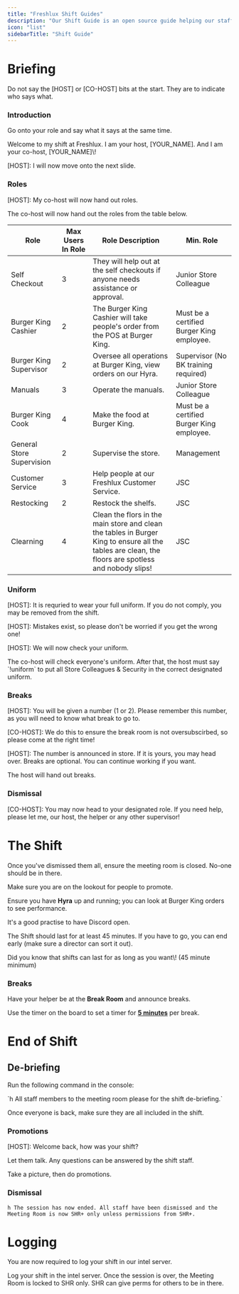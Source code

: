 ```yaml
---
title: "Freshlux Shift Guides"
description: "Our Shift Guide is an open source guide helping our staff host a shift."
icon: "list"
sidebarTitle: "Shift Guide"
---
```


# Briefing

<Warning>
  Do not say the [HOST] or [CO-HOST] bits at the start. They are to indicate who says what.
</Warning>

### Introduction

Go onto your role and say what it says at the same time.

<Tabs>
  <Tab title="Host">
    Welcome to my shift at Freshlux. I am your host, <Tooltip tip="Replace with your actual name">[YOUR_NAME]</Tooltip>.
  </Tab>
  <Tab title="Co Host">
    And I am your co-host, <Tooltip tip="Replace with your actual name">[YOUR_NAME]</Tooltip>\!
  </Tab>
</Tabs>

[HOST]: I will now move onto the next slide.

### Roles

[HOST]: My co-host will now hand out roles.

<Check>
  The co-host will now hand out the roles from the table below.
</Check>

| **Role**                  | **Max Users In Role** | **Role Description**                                                                                                                                 | Min. Role                                           |
| ------------------------- | --------------------- | ---------------------------------------------------------------------------------------------------------------------------------------------------- | --------------------------------------------------- |
| Self Checkout             | 3                     | They will help out at the self checkouts if anyone needs assistance or approval.                                                                     | Junior Store Colleague                              |
| Burger King Cashier       | 2                     | The Burger King Cashier will take people's order from the POS at Burger King.                                                                        | Must be a certified Burger King employee.           |
| Burger King Supervisor    | 2                     | Oversee all operations at Burger King, view orders on our Hyra.                                                                                      | Supervisor (No BK training required)                |
| Manuals                   | 3                     | Operate the manuals.                                                                                                                                 | Junior Store Colleague                              |
| Burger King Cook          | 4                     | Make the food at Burger King.                                                                                                                        | Must be a certified Burger King employee.           |
| General Store Supervision | 2                     | Supervise the store.                                                                                                                                 | Management                                          |
| Customer Service          | 3                     | Help people at our Freshlux Customer Service.                                                                                                        | <Tooltip tip="Junior Store Colleague">JSC</Tooltip> |
| Restocking                | 2                     | Restock the shelfs.                                                                                                                                  | <Tooltip tip="Junior Store Colleague">JSC</Tooltip> |
| Clearning                 | 4                     | Clean the flors in the main store and clean the tables in Burger King to ensure all the tables are clean, the floors are spotless and nobody slips\! | <Tooltip tip="Junior Store Colleague">JSC</Tooltip> |

### Uniform

[HOST]: It is requried to wear your full uniform. If you do not comply, you may be removed from the shift.

[HOST]: Mistakes exist, so please don't be worried if you get the wrong one\!

[HOST]: We will now check your uniform.

<Info>
  The co-host will check everyone's uniform. After that, the host must say `!uniform` to put all Store Colleagues & Security in the correct designated uniform.
</Info>

### Breaks

[HOST]: You will be given a number (1 or 2). Please remember this number, as you will need to know what break to go to.

[CO-HOST]: We do this to ensure the break room is not oversubscirbed, so please come at the right time\!

[HOST]: The number is announced in store. If it is yours, you may head over. Breaks are optional. You can continue working if you want.

<Info>
  The host will hand out breaks.
</Info>

### Dismissal

[CO-HOST]: You may now head to your designated role. If you need help, please let me, our host, the helper or any other supervisor\!

# The Shift

Once you've dismissed them all, ensure the meeting room is closed. No-one should be in there.

Make sure you are on the lookout for people to promote.

Ensure you have <Icon icon="vest" iconType="regular" /> **Hyra** up and running; you can look at Burger King orders to see performance.

It's a good practise to have Discord open.

The Shift should last for at least 45 minutes. If you have to go, you can end early (make sure a director can sort it out).

<Tip>
  Did you know that shifts can last for as long as you want\! (45 minute minimum)
</Tip>

### Breaks

Have your helper be at the  <Icon icon="bed" /> **Break Room** and announce breaks.

Use the timer on the board to set a timer for **<u>5 minutes</u>** per break.

# End of Shift

## De-briefing

Run the following command in the console:

<Tabs>
  <Tab title="Command">
    `h All staff members to the meeting room please for the shift de-briefing.`
  </Tab>
</Tabs>

Once everyone is back, make sure they are all included in the shift.

### Promotions

[HOST]: Welcome back, how was your shift?

<Note>
  Let them talk. Any questions can be answered by the shift staff.
</Note>

Take a picture, then do promotions. 

### Dismissal

`h The session has now ended. All staff have been dismissed and the Meeting Room is now SHR+ only unless permissions from SHR+.`

# Logging

<Danger>
  You are now required to log your shift in our intel server.
</Danger>

Log your shift in the intel server. Once the session is over, the Meeting Room is locked to SHR only. SHR can give perms for others to be in there.